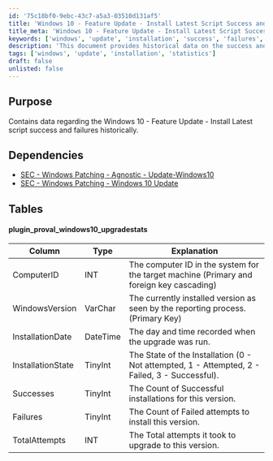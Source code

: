 ```yaml
---
id: '75c18bf0-9ebc-43c7-a5a3-03510d131af5'
title: 'Windows 10 - Feature Update - Install Latest Script Success and Failures'
title_meta: 'Windows 10 - Feature Update - Install Latest Script Success and Failures'
keywords: ['windows', 'update', 'installation', 'success', 'failures', 'statistics']
description: 'This document provides historical data on the success and failure rates of the Windows 10 Feature Update Install Latest script. It includes dependencies, relevant tables, and a detailed explanation of the installation states and statistics related to the update process.'
tags: ['windows', 'update', 'installation', 'statistics']
draft: false
unlisted: false
---
```

## Purpose

Contains data regarding the Windows 10 - Feature Update - Install Latest script success and failures historically.

## Dependencies

- [SEC - Windows Patching - Agnostic - Update-Windows10](https://proval.itglue.com/DOC-5078775-9447713)
- [SEC - Windows Patching - Windows 10 Update](https://proval.itglue.com/DOC-5078775-9560440)

## Tables

#### plugin_proval_windows10_upgradestats

| Column            | Type      | Explanation                                                                                     |
|-------------------|-----------|-------------------------------------------------------------------------------------------------|
| ComputerID        | INT       | The computer ID in the system for the target machine (Primary and foreign key cascading)       |
| WindowsVersion     | VarChar   | The currently installed version as seen by the reporting process. (Primary Key)                |
| InstallationDate   | DateTime  | The day and time recorded when the upgrade was run.                                           |
| InstallationState  | TinyInt   | The State of the Installation (0 - Not attempted, 1 - Attempted, 2 - Failed, 3 - Successful). |
| Successes          | TinyInt   | The Count of Successful installations for this version.                                        |
| Failures           | TinyInt   | The Count of Failed attempts to install this version.                                          |
| TotalAttempts      | INT       | The Total attempts it took to upgrade to this version.                                         |












